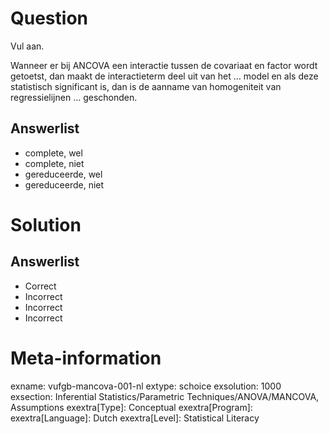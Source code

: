 Question
========

Vul aan. 

Wanneer er bij ANCOVA een interactie tussen de covariaat en factor wordt getoetst, dan maakt de interactieterm deel uit van het ... model en als deze statistisch significant is, dan is de aanname van homogeniteit van regressielijnen ... geschonden.
  
Answerlist
----------
* complete, wel
* complete, niet
* gereduceerde, wel 
* gereduceerde, niet

Solution
========

Answerlist
----------
* Correct
* Incorrect
* Incorrect
* Incorrect

Meta-information
================
exname: vufgb-mancova-001-nl
extype: schoice
exsolution: 1000
exsection: Inferential Statistics/Parametric Techniques/ANOVA/MANCOVA, Assumptions
exextra[Type]: Conceptual
exextra[Program]: 
exextra[Language]: Dutch
exextra[Level]: Statistical Literacy